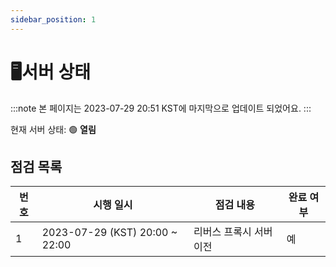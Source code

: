 ```yaml
---
sidebar_position: 1
---
```


# 🖥️서버 상태

:::note
본 페이지는 2023-07-29 20:51 KST에 마지막으로 업데이트 되었어요.
:::

현재 서버 상태: 🟢 **열림**
<!-- 서버 상태는 🟢 🟡 🔴 🟠로 나타낸다 -->

## 점검 목록

| 번호 | 시행 일시 | 점검 내용 | 완료 여부 |
| - | ----- | ------ | --- |
| 1 | 2023-07-29 (KST) 20:00 ~ 22:00 | 리버스 프록시 서버 이전 | 예 |
